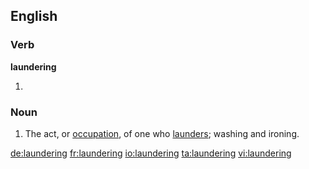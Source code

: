 ==English==
{{wikipedia|dab=laundering}}

===Verb===
'''laundering'''
# {{present participle of|launder|lang=en}}

===Noun===
{{en-noun}}

# The act, or [[occupation]], of one who [[launder]]s; washing and ironing.

[[de:laundering]]
[[fr:laundering]]
[[io:laundering]]
[[ta:laundering]]
[[vi:laundering]]